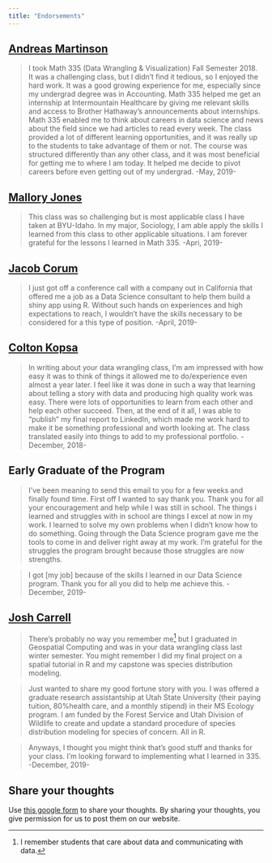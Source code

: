 ```yaml
---
title: "Endorsements"
---
```




## [Andreas Martinson](https://www.linkedin.com/in/andreasmartinson/)

> I took Math 335 (Data Wrangling & Visualization) Fall Semester 2018. It was a challenging class, but I didn't find it tedious, so I enjoyed the hard work. It was a good growing experience for me, especially since my undergrad degree was in Accounting. Math 335 helped me get an internship at Intermountain Healthcare by giving me relevant skills and access to Brother Hathaway's announcements about internships. Math 335 enabled me to think about careers in data science and news about the field since we had articles to read every week. The class provided a lot of different learning opportunities, and it was really up to the students to take advantage of them or not. The course was structured differently than any other class, and it was most beneficial for getting me to where I am today. It helped me decide to pivot careers before even getting out of my undergrad. -May, 2019-

## [Mallory Jones](https://www.linkedin.com/in/jones94/)

> This class was so challenging but is most applicable class I have taken at BYU-Idaho. In my major, Sociology, I am able apply the skills I learned from this class to other applicable situations. I am forever grateful for the lessons I learned in Math 335. -Apri, 2019-

## [Jacob Corum](https://www.linkedin.com/in/jacob-corum-big-data/)

> I just got off a conference call with a company out in California that offered me a job as a Data Science consultant to help them build a shiny app using R. Without such hands on experiences and high expectations to reach, I wouldn't have the skills necessary to be considered for a this type of position. -April, 2019-

## [Colton Kopsa](https://www.linkedin.com/in/coltonkopsa/)

> In writing about your data wrangling class, I'm am impressed with how easy it was to think of things it allowed me to do/experience even almost a year later. I feel like it was done in such a way that learning about telling a story with data and producing high quality work was easy. There were lots of opportunities to learn from each other and help each other succeed. Then, at the end of it all, I was able to "publish" my final report to LinkedIn, which made me work hard to make it be something professional and worth looking at. The class translated easily into things to add to my professional portfolio. -December, 2018- 

## Early Graduate of the Program

<!-- MH on Dec 11, 2019  -->

> I’ve been meaning to send this email to you for a few weeks and finally found time. First off I wanted to say thank you. Thank you for all your encouragement and help while I was still in school. The things i learned and struggles with in school are things I excel at now in my work. I learned to solve my own problems when I didn’t know how to do something. Going through the Data Science program gave me the tools to come in and deliver right away at my work. I’m grateful for the struggles the program brought because those struggles are now strengths. 

> I got [my job] because of the skills I learned in our Data Science program. Thank you for all you did to help me achieve this.  -December, 2019-

## [Josh Carrell](https://www.linkedin.com/in/joshua-carrell-51383294/)

> There’s probably no way you remember me[^1] but I graduated in Geospatial Computing and was in your data wrangling class last winter semester. You might remember I did my final project on a spatial tutorial in R and my capstone was species distribution modeling.

> Just wanted to share my good fortune story with you. I was offered a graduate research assistantship at Utah State University (their paying tuition, 80%health care, and a monthly stipend) in their MS Ecology program. I am funded by the Forest Service and Utah Division of Wildlife to create and update a standard procedure of species distribution modeling for species of concern. All in R. 

> Anyways, I thought you might think that’s good stuff and thanks for your class. I’m looking forward to implementing what I learned in 335. -December, 2019-

## Share your thoughts

Use [this google form](https://goo.gl/forms/abagqtM0qjJOm8NT2) to share your thoughts.  By sharing your thoughts, you give permission for us to post them on our website.

[^1]: I remember students that care about data and communicating with data.  
